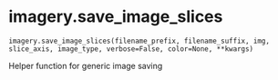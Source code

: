 # imagery.save_image_slices { #imageryclient.imagery.save_image_slices }

`imagery.save_image_slices(filename_prefix, filename_suffix, img, slice_axis, image_type, verbose=False, color=None, **kwargs)`

Helper function for generic image saving